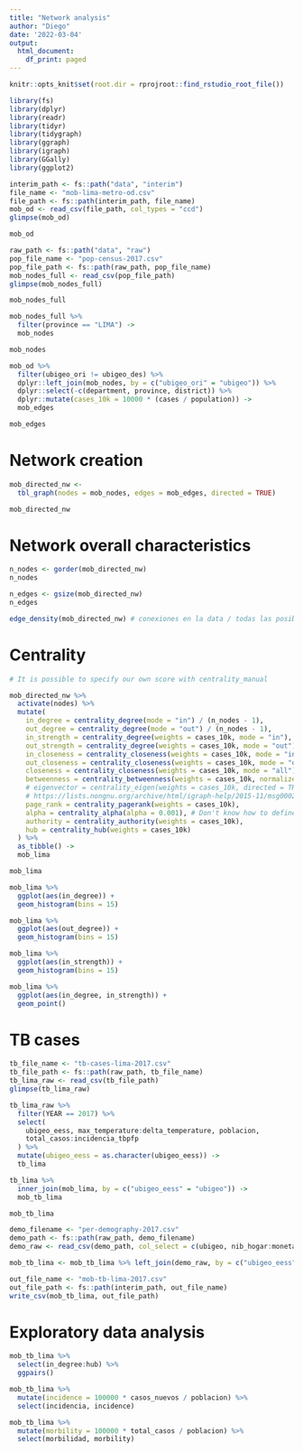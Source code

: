 ```yaml
---
title: "Network analysis"
author: "Diego"
date: '2022-03-04'
output:
  html_document:
    df_print: paged
---
```


```r
knitr::opts_knit$set(root.dir = rprojroot::find_rstudio_root_file())
```

```r
library(fs)
library(dplyr)
library(readr)
library(tidyr)
library(tidygraph)
library(ggraph)
library(igraph)
library(GGally)
library(ggplot2)
```

```r
interim_path <- fs::path("data", "interim")
file_name <- "mob-lima-metro-od.csv"
file_path <- fs::path(interim_path, file_name)
mob_od <- read_csv(file_path, col_types = "ccd")
glimpse(mob_od)
```

```r
mob_od
```


```r
raw_path <- fs::path("data", "raw")
pop_file_name <- "pop-census-2017.csv"
pop_file_path <- fs::path(raw_path, pop_file_name)
mob_nodes_full <- read_csv(pop_file_path)
glimpse(mob_nodes_full)
```

```r
mob_nodes_full
```


```r
mob_nodes_full %>% 
  filter(province == "LIMA") ->
  mob_nodes
```

```r
mob_nodes
```

```r
mob_od %>% 
  filter(ubigeo_ori != ubigeo_des) %>% 
  dplyr::left_join(mob_nodes, by = c("ubigeo_ori" = "ubigeo")) %>% 
  dplyr::select(-c(department, province, district)) %>% 
  dplyr::mutate(cases_10k = 10000 * (cases / population)) ->
  mob_edges
```

```r
mob_edges
```


# Network creation

```r
mob_directed_nw <-
  tbl_graph(nodes = mob_nodes, edges = mob_edges, directed = TRUE)
```

```r
mob_directed_nw
```
# Network overall characteristics

```r
n_nodes <- gorder(mob_directed_nw)
n_nodes
```

```r
n_edges <- gsize(mob_directed_nw)
n_edges
```

```r
edge_density(mob_directed_nw) # conexiones en la data / todas las posibles conexiones 
```

# Centrality

```r
# It is possible to specify our own score with centrality_manual 

mob_directed_nw %>%
  activate(nodes) %>%
  mutate(
    in_degree = centrality_degree(mode = "in") / (n_nodes - 1),
    out_degree = centrality_degree(mode = "out") / (n_nodes - 1),
    in_strength = centrality_degree(weights = cases_10k, mode = "in"),
    out_strength = centrality_degree(weights = cases_10k, mode = "out"),
    in_closeness = centrality_closeness(weights = cases_10k, mode = "in"),
    out_closeness = centrality_closeness(weights = cases_10k, mode = "out"),
    closeness = centrality_closeness(weights = cases_10k, mode = "all"),
    betweenness = centrality_betweenness(weights = cases_10k, normalized = TRUE),
    # eigenvector = centrality_eigen(weights = cases_10k, directed = TRUE), #   PageRank may be better for directed graphs
    # https://lists.nongnu.org/archive/html/igraph-help/2015-11/msg00020.html
    page_rank = centrality_pagerank(weights = cases_10k),
    alpha = centrality_alpha(alpha = 0.001), # Don't know how to define alpha yet
    authority = centrality_authority(weights = cases_10k),
    hub = centrality_hub(weights = cases_10k)
  ) %>%
  as_tibble() ->
  mob_lima
```

```r
mob_lima
```

```r
mob_lima %>% 
  ggplot(aes(in_degree)) +
  geom_histogram(bins = 15)
```

```r
mob_lima %>% 
  ggplot(aes(out_degree)) +
  geom_histogram(bins = 15)
```

```r
mob_lima %>% 
  ggplot(aes(in_strength)) +
  geom_histogram(bins = 15)
```

```r
mob_lima %>% 
  ggplot(aes(in_degree, in_strength)) +
  geom_point()
```


# TB cases

```r
tb_file_name <- "tb-cases-lima-2017.csv"
tb_file_path <- fs::path(raw_path, tb_file_name)
tb_lima_raw <- read_csv(tb_file_path)
glimpse(tb_lima_raw)
```

```r
tb_lima_raw %>% 
  filter(YEAR == 2017) %>% 
  select(
    ubigeo_eess, max_temperature:delta_temperature, poblacion, 
    total_casos:incidencia_tbpfp 
  ) %>% 
  mutate(ubigeo_eess = as.character(ubigeo_eess)) ->
  tb_lima
```

```r
tb_lima %>% 
  inner_join(mob_lima, by = c("ubigeo_eess" = "ubigeo")) ->
  mob_tb_lima
```

```r
mob_tb_lima
```

```r
demo_filename <- "per-demography-2017.csv" 
demo_path <- fs::path(raw_path, demo_filename)
demo_raw <- read_csv(demo_path, col_select = c(ubigeo, nib_hogar:monetary_poverty))
```

```r
mob_tb_lima <- mob_tb_lima %>% left_join(demo_raw, by = c("ubigeo_eess" = "ubigeo"))
```

```r
out_file_name <- "mob-tb-lima-2017.csv"
out_file_path <- fs::path(interim_path, out_file_name)
write_csv(mob_tb_lima, out_file_path)
```

# Exploratory data analysis

```r
mob_tb_lima %>% 
  select(in_degree:hub) %>% 
  ggpairs()
```

```r
mob_tb_lima %>% 
  mutate(incidence = 100000 * casos_nuevos / poblacion) %>% 
  select(incidencia, incidence)
```

```r
mob_tb_lima %>% 
  mutate(morbility = 100000 * total_casos / poblacion) %>% 
  select(morbilidad, morbility)
```

